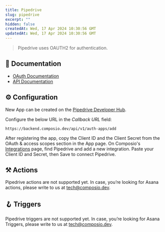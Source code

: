 ```yaml
---
title: Pipedrive
slug: pipedrive
excerpt: ""
hidden: false
createdAt: Wed, 17 Apr 2024 10:30:56 GMT
updatedAt: Wed, 17 Apr 2024 10:30:56 GMT
--- 
```

> Pipedrive uses OAUTH2 for authentication.
## 📔 Documentation

- [OAuth Documentation](https://pipedrive.readme.io/docs/marketplace-oauth-api)
- [API Documentation](https://developers.pipedrive.com/docs/api/v1)

## ⚙️ Configuration

<Tip>New App can be created on the [Pipedrive Developer Hub](https://karan-sandbox2.pipedrive.com/developer-hub).</Tip>

Configure the below URL in the _Callback URL_ field:


```
https://backend.composio.dev/api/v1/auth-apps/add
```

After registering the app, copy the Client ID and the Client Secret from the OAuth & access scopes section in the App page. On Composio's [Integrations](https://app.composio.dev/apps) page, find Pipedrive and add a new integration. Paste your Client ID and Secret, then Save to connect Pipedrive.


## ⚒️ Actions

Pipedrive actions are not supported yet. In case, you’re looking for Asana actions, please write to us at tech@composio.dev.

## 🪝 Triggers

Pipedrive triggers are not supported yet. In case, you’re looking for Asana Triggers, please write to us at tech@composio.dev.
